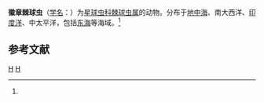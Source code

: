 {{Speciesbox
| genus = Acanthosphaera
| species = insignis
| authority = (Hertwig, 1879)<ref name='id9025'>{{cite web| url =http://www.bioinfo.cn/db05/BjdwSpecies.php?action=view&id=9025| title =徽章棘球虫| work =《中国动物物种编目数据库》| publisher =中国科学院微生物研究所| author =中国科学院动物研究所| accessdate =2009-04-16| deadurl =yes| archiveurl =https://web.archive.org/web/20160305060745/http://www.bioinfo.cn/db05/BjdwSpecies.php?action=view&id=9025| archivedate =2016-03-05}}</ref>
}}

'''徽章棘球虫'''（[[学名|学名]]：{{lang|la|''Acanthosphaera insignis''}}）为[[星球虫科|星球虫科]][[棘球虫属|棘球虫属]]的动物。分布于[[地中海|地中海]]、南大西洋、[[印度洋|印度洋]]、中太平洋，包括[[东海|东海]]等海域。<ref name='id9025'/>

== 参考文献 ==
{{reflist}}

{{Taxonbar}}

[[Category:1879年描述的动物|H]]
[[Category:棘球虫属|H]]


{{放射虫小作品}}